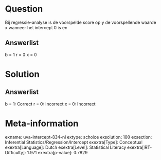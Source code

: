 Question
========

Bij regressie-analyse is de voorspelde score op y de voorspellende
waarde x wanneer het intercept 0 is en

Answerlist
----------

b = 1
r = 0
x = 0

Solution
========

Answerlist
----------

b = 1: Correct
r = 0: Incorrect
x = 0: Incorrect

Meta-information
================
exname: uva-intercept-834-nl
extype: schoice
exsolution: 100
exsection: Inferential Statistics/Regression/Intercept
exextra[Type]: Conceptual
exextra[Language]: Dutch
exextra[Level]: Statistical Literacy
exextra[IRT-Difficulty]: 1.971
exextra[p-value]: 0.7829
